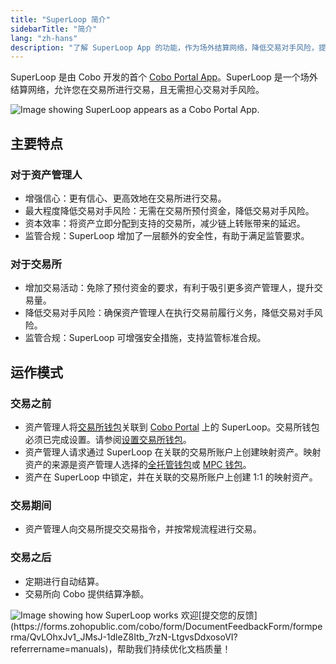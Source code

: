 ```yaml
---
title: "SuperLoop 简介"
sidebarTitle: "简介"
lang: "zh-hans"
description: "了解 SuperLoop App 的功能，作为场外结算网络，降低交易对手风险，提升资本效率。"
---
```


SuperLoop 是由 Cobo 开发的首个 [Cobo Portal App](/cn/apps/introduction)。SuperLoop 是一个场外结算网络，允许您在交易所进行交易，且无需担心交易对手风险。

<img src="/en/images/portal-apps/superloop/superloop-in-app-store.png" className="screenshot_modal" alt="Image showing SuperLoop appears as a Cobo Portal App."/>

## 主要特点

### 对于资产管理人

- 增强信心：更有信心、更高效地在交易所进行交易。
- 最大程度降低交易对手风险：无需在交易所预付资金，降低交易对手风险。
- 资本效率：将资产立即分配到支持的交易所，减少链上转账带来的延迟。
- 监管合规：SuperLoop 增加了一层额外的安全性，有助于满足监管要求。

### 对于交易所

- 增加交易活动：免除了预付资金的要求，有利于吸引更多资产管理人，提升交易量。
- 降低交易对手风险：确保资产管理人在执行交易前履行义务，降低交易对手风险。
- 监管合规：SuperLoop 可增强安全措施，支持监管标准合规。

## 运作模式

### 交易之前

- 资产管理人将[交易所钱包](/cn/portal/exchange-wallets/introduction)关联到 [Cobo Portal](https://portal.cobo.com/login) 上的 SuperLoop。<Note>交易所钱包必须已完成设置。请参阅[设置交易所钱包](/cn/portal/exchange-wallets/set-up)。</Note>
- 资产管理人请求通过 SuperLoop 在关联的交易所账户上创建映射资产。映射资产的来源是资产管理人选择的[全托管钱包](/cn/portal/custodial-wallets/introduction)或 [MPC 钱包](/cn/portal/mpc-wallets/introduction)。
- 资产在 SuperLoop 中锁定，并在关联的交易所账户上创建 1:1 的映射资产。

### 交易期间

- 资产管理人向交易所提交交易指令，并按常规流程进行交易。

### 交易之后

- 定期进行自动结算。
- 交易所向 Cobo 提供结算净额。

<img src="/cn/images/portal-apps/superloop/Diagram_superloop_cn.svg" className="screenshot_full_screen" alt="Image showing how SuperLoop works" />
<Tip>欢迎[提交您的反馈](https://forms.zohopublic.com/cobo/form/DocumentFeedbackForm/formperma/QvLOhxJv1_JMsJ-1dleZ8Itb_7rzN-LtgvsDdxosoVI?referrername=manuals)，帮助我们持续优化文档质量！</Tip>